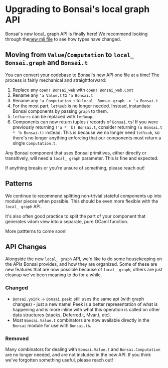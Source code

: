 # Upgrading to Bonsai's local graph API

Bonsai's new local_ graph API is finally here!
We recommend looking through the[new mli file](https://cs/jane/lib/bonsai/src/cont.mli)
to see how types have changed.

 <!-- You can read more about it in
[this blog post](TBD) and [a new Bonsai guide](TBD). -->

## Moving from `Value`/`Computation` to `local_ Bonsai.graph` and `Bonsai.t`

You can convert your codebase to Bonsai's new API one file at a time!
The process is fairly mechanical and straightforward:

1. Replace any `open! Bonsai_web` with `open! Bonsai_web.Cont`
2. Rename any `'a Value.t` to `'a Bonsai.t`
3. Rename any `'a Computation.t` to `local_ Bonsai.graph -> 'a Bonsai.t`
4. For the most part, `let%sub` is no longer needed. Instead, instantiate Bonsai
   components by passing `graph` to them.
5. `let%arrs` can be replaced with `let%map`.
6. Components can now return tuples / records of `Bonsai.t`s! If you were previously
   returning `('a * 'b) Bonsai.t`, consider returning `(a Bonsai.t * 'b Bonsai.t)` instead.
   This is because we no longer need `let%sub`, so there's no longer anything enforcing
   that our components must return a single `Computation.t`.

Any Bonsai component that uses Bonsai primitives, either directly or transitively, will
need a `local_ graph` parameter. This is fine and expected.

If anything breaks or you're unsure of something, please reach out!

## Patterns

We continue to recommend splitting non-trivial stateful components up into modular pieces
when possible. This should be even more flexible with the `local_ graph` API.

It's also often good practice to split the part of your component that generates vdom
view into a separate, pure OCaml function.

More pattterns to come soon!

## API Changes

Alongside the new `local_ graph` API, we'd like to do some housekeeping on the APIs Bonsai
provides, and how they are organized. Some of these are new features that are now
possible because of `local_ graph`, others are just cleanup we've been meaning to do for
a while.

### Changed

* `Bonsai.yoink` -> `Bonsai.peek`: still uses the same api (with graph changes) - just a
  new name! Peek is a better representation of what is happening and is more inline with
  what this operation is called on other data structures (stacks, Deferred.t, Mvar.t, etc).
* Most `Bonsai.Value.t` combinators are now available directly in the `Bonsai` module for
  use with `Bonsai.t`s.

### Removed

Many combinators for dealing with `Bonsai.Value.t` and `Bonsai.Computation` are no longer
needed, and are not included in the new API. If you think we've forgotten something useful,
please reach out!
